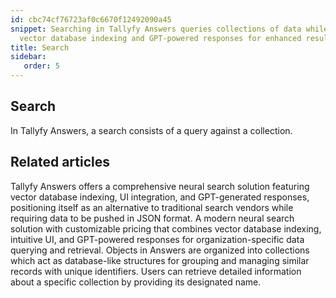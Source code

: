 ```yaml
---
id: cbc74cf76723af0c6670f12492090a45
snippet: Searching in Tallyfy Answers queries collections of data while leveraging
  vector database indexing and GPT-powered responses for enhanced results.
title: Search
sidebar:
   order: 5
---
```


## Search


In Tallyfy Answers, a search consists of a query against a collection.



<PageTree />


## Related articles
<CardGrid>
<LinkTitleCard header="<b>Overview</b>" href="/products/answers/" > Tallyfy Answers offers a comprehensive neural search solution featuring vector database indexing, UI integration, and GPT-generated responses, positioning itself as an alternative to traditional search vendors while requiring data to be pushed in JSON format. </LinkTitleCard>
<LinkTitleCard header="<b>Answers > Pricing for Answers Neural Search</b>" href="/products/answers/pricing/" > A modern neural search solution with customizable pricing that combines vector database indexing, intuitive UI, and GPT-powered responses for organization-specific data querying and retrieval. </LinkTitleCard>
<LinkTitleCard header="<b>Answers > Collections</b>" href="/products/answers/collections/" > Objects in Answers are organized into collections which act as database-like structures for grouping and managing similar records with unique identifiers. </LinkTitleCard>
<LinkTitleCard header="<b>Collections > Get a collection</b>" href="/products/answers/collections/get-collection/" > Users can retrieve detailed information about a specific collection by providing its designated name. </LinkTitleCard>
</CardGrid>